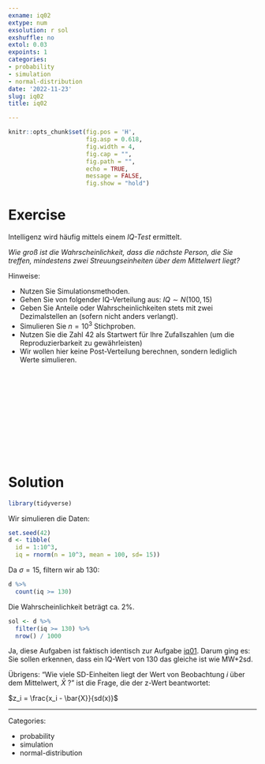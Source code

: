 ```yaml
---
exname: iq02
extype: num
exsolution: r sol
exshuffle: no
extol: 0.03
expoints: 1
categories:
- probability
- simulation
- normal-distribution
date: '2022-11-23'
slug: iq02
title: iq02

---
```









```r
knitr::opts_chunk$set(fig.pos = 'H',
                      fig.asp = 0.618,
                      fig.width = 4,
                      fig.cap = "", 
                      fig.path = "",
                      echo = TRUE, 
                      message = FALSE,
                      fig.show = "hold")
```







# Exercise

Intelligenz wird häufig mittels einem *IQ-Test* ermittelt.


*Wie groß ist die Wahrscheinlichkeit, dass die nächste Person, die Sie treffen, mindestens zwei Streuungseinheiten über dem Mittelwert liegt?*

Hinweise:

- Nutzen Sie Simulationsmethoden.
- Gehen Sie von folgender IQ-Verteilung aus: $IQ \sim N(100,15)$
- Geben Sie Anteile oder Wahrscheinlichkeiten stets mit zwei Dezimalstellen an (sofern nicht anders verlangt).
- Simulieren Sie $n=10^3$ Stichproben.
- Nutzen Sie die Zahl 42 als Startwert für Ihre Zufallszahlen (um die Reproduzierbarkeit zu gewährleisten)
- Wir wollen hier keine Post-Verteilung berechnen, sondern lediglich Werte simulieren.


</br>
</br>
</br>
</br>
</br>
</br>
</br>
</br>
</br>
</br>

# Solution


```r
library(tidyverse)
```

Wir simulieren die Daten:

```r
set.seed(42)
d <- tibble(
  id = 1:10^3,
  iq = rnorm(n = 10^3, mean = 100, sd= 15))
```


Da $\sigma=15$, filtern wir ab 130:


```r
d %>% 
  count(iq >= 130)
```


Die Wahrscheinlichkeit beträgt ca. 2%.

```r
sol <- d %>% 
  filter(iq >= 130) %>% 
  nrow() / 1000
```


Ja, diese Aufgaben ist faktisch identisch zur Aufgabe [iq01](https://datenwerk.netlify.app/posts/iq01/iq01.html). 
Darum ging es: Sie sollen erkennen, dass ein IQ-Wert von 130 das gleiche ist wie MW+2sd.

Übrigens: "Wie viele SD-Einheiten liegt der Wert von Beobachtung $i$ über dem Mittelwert, $\bar{X}$ ?" ist die Frage,
die der z-Wert beantwortet:


$z_i = \frac{x_i - \bar{X}}{sd(x)}$





---

Categories: 

- probability
- simulation
- normal-distribution

